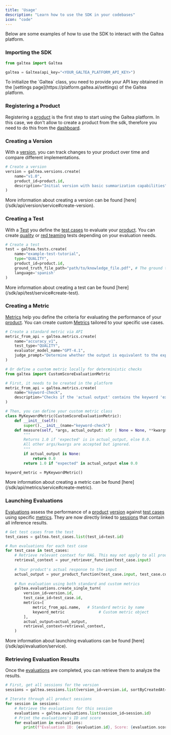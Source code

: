 ```yaml
---
title: 'Usage'
description: "Learn how to use the SDK in your codebases"
icon: "code"
---
```


Below are some examples of how to use the SDK to interact with the Galtea platform.

### Importing the SDK

```python
from galtea import Galtea

galtea = Galtea(api_key="<YOUR_GALTEA_PLATFORM_API_KEY>")
```

<Note>
    To initialize the `Galtea` class, you need to provide your API key obtained in the [settings page](https://platform.galtea.ai/settings) of the Galtea platform.
</Note>

### Registering a Product

Registering a [product](/concepts/product) is the first step to start using the Galtea platform.
In this case, we don't allow to create a product from the sdk, therefore you need to do this from the [dashboard](https://platform.galtea.ai/).

### Creating a Version

With a [version](/concepts/product/version), you can track changes to your product over time and compare different implementations.

```python
# Create a version
version = galtea.versions.create(
    name="v1.0",
    product_id=product.id,
    description="Initial version with basic summarization capabilities"
)
```
<Info>
    More information about creating a version can be found [here](/sdk/api/version/service#create-version).
</Info>

### Creating a Test

With a [Test](/concepts/product/test) you define the [test cases](/concepts/product/test/case) to evaluate your [product](/concepts/product).
You can create [quality](/concepts/product/test/quality-tests) or [red teaming](/concepts/product/test/red-teaming-tests) tests depending on your evaluation needs.

```python
# Create a test
test = galtea.tests.create(
    name="example-test-tutorial",
    type="QUALITY",
    product_id=product.id,
    ground_truth_file_path="path/to/knowledge_file.pdf", # The ground truth is also known as as the knowledge base.
    language='spanish'
)
```

<Info>
    More information about creating a test can be found [here](/sdk/api/test/service#create-test).
</Info>


### Creating a Metric

[Metrics](/concepts/metric) help you define the criteria for evaluating the performance of your [product](/concepts/product).
You can create custom [Metrics](/concepts/metric) tailored to your specific use cases.

```python
# Create a standard metric via API
metric_from_api = galtea.metrics.create(
    name="accuracy_v1",
    test_type="QUALITY",
    evaluator_model_name="GPT-4.1",
    judge_prompt="Determine whether the output is equivalent to the expected output. Output: \"{actual_output}\". Expected Output: \"{expected_output}.\""
)

# Or define a custom metric locally for deterministic checks
from galtea import CustomScoreEvaluationMetric

# First, it needs to be created in the platform
metric_from_api = galtea.metrics.create(
    name="keyword-check",
    description="Checks if the 'actual output' contains the keyword 'expected'.",
)

# Then, you can define your custom metric class
class MyKeywordMetric(CustomScoreEvaluationMetric):
    def __init__(self):
        super().__init__(name="keyword-check")
    def measure(self, *args, actual_output: str | None = None, **kwargs) -> float:
        """
        Returns 1.0 if 'expected' is in actual_output, else 0.0.
        All other args/kwargs are accepted but ignored.
        """
        if actual_output is None:
            return 0.0
        return 1.0 if "expected" in actual_output else 0.0

keyword_metric = MyKeywordMetric()
```

<Info>
    More information about creating a metric can be found [here](/sdk/api/metrics/service#create-metric).
</Info>


### Launching Evaluations

[Evaluations](/concepts/product/version/session/evaluation) assess the performance of a [product](/concepts/product) [version](/concepts/product/version) against [test cases](/concepts/product/test/case) using specific [metrics](/concepts/metric). They are now directly linked to [sessions](/concepts/product/version/session) that contain all inference results.

```python
# Get test cases from the test
test_cases = galtea.test_cases.list(test_id=test.id)

# Run evaluations for each test case
for test_case in test_cases:
    # Retrieve relevant context for RAG. This may not apply to all products.
    retrieval_context = your_retriever_function(test_case.input)
    
    # Your product's actual response to the input
    actual_output = your_product_function(test_case.input, test_case.context, retrieval_context)
    
    # Run evaluation using both standard and custom metrics
    galtea.evaluations.create_single_turn(
        version_id=version.id,
        test_case_id=test_case.id,
        metrics=[
            metric_from_api.name,   # Standard metric by name
            keyword_metric               # Custom metric object
        ],
        actual_output=actual_output,
        retrieval_context=retrieval_context, 
    )
```

<Info>
    More information about launching evaluations can be found [here](/sdk/api/evaluation/service).
</Info>

### Retrieving Evaluation Results

Once the [evaluations](/concepts/product/version/session/evaluation) are completed, you can retrieve them to analyze the results.

```python
# First, get all sessions for the version
sessions = galtea.sessions.list(version_id=version.id, sortByCreatedAt="desc")

# Iterate through all product sessions
for session in sessions:
    # Retrieve the evaluations for this session
    evaluations = galtea.evaluations.list(session_id=session.id)
    # Print the evaluations's ID and score
    for evaluation in evaluations:
        print(f"Evaluation ID: {evaluation.id}, Score: {evaluation.score}")
```